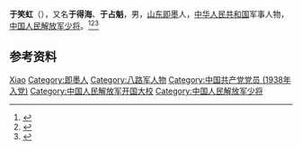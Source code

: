 '''于笑虹'''（{{bd|1914年||1973年|6月}}），又名'''于得海'''、'''于占魁'''，男，[[山东|山东]][[即墨|即墨]]人，[[中华人民共和国|中华人民共和国]]军事人物，[[中国人民解放军少将|中国人民解放军少将]]。<ref>{{Cite book|title=中国抗日战争人物大词典|author=刘景泉主编; 沈久泉, 王凯捷, 李卓副主编|publisher=天津大学出版社|year=1999|isbn=|location=|pages=}}</ref><ref>{{Cite book|title=中华军事人物大辞典|author=吴如蒿著; 陈策才, 张光彩, 赵功德等副主编|publisher=新华出版社|year=1989|isbn=|location=北京|pages=}}</ref><ref>{{Cite web|title=于笑虹|url=http://qdsq.qingdao.gov.cn/n15752132/n20546827/n26338235/n26349039/151215013055504230.html|accessdate=2020-10-05|work=青岛市情网|archive-date=2020-10-08|archive-url=https://web.archive.org/web/20201008223911/http://qdsq.qingdao.gov.cn/n15752132/n20546827/n26338235/n26349039/151215013055504230.html|dead-url=no}}</ref>

== 参考资料 ==
{{reflist}}

{{中国人物小作品}}

{{Authority control}}
{{DEFAULTSORT:Yu于}}
[[Category:于姓|Xiao]]
[[Category:即墨人|Category:即墨人]]
[[Category:八路军人物|Category:八路军人物]]
[[Category:中国共产党党员_(1938年入党)|Category:中国共产党党员 (1938年入党)]]
[[Category:中国人民解放军开国大校|Category:中国人民解放军开国大校]]
[[Category:中国人民解放军少将|Category:中国人民解放军少将]]